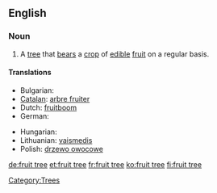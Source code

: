 ==English==
{{wikipedia}}

===Noun===
{{en-noun|sg=[[fruit]] [[tree]]}}

# A [[tree]] that [[bears]] a [[crop]] of [[edible]] [[fruit]] on a regular basis.

====Translations====
{{trans-top|a tree that bears a crop of edible fruit on a regular basis}}
* Bulgarian: {{t-|bg|овошка|f|sc=Cyrl}}
* [[Catalan]]: [[arbre fruiter]] {{m}}
* Dutch: [[fruitboom]] {{m}}
* German: {{t+|de|Obstbaum|m}}
{{trans-mid}}
* Hungarian: {{t+|hu|gyümölcsfa}}
* Lithuanian: [[vaismedis]] {{m}}
* Polish: [[drzewo owocowe]] {{n}}
{{trans-bottom}}

[[Category:Trees]]

[[de:fruit tree]]
[[et:fruit tree]]
[[fr:fruit tree]]
[[ko:fruit tree]]
[[fi:fruit tree]]